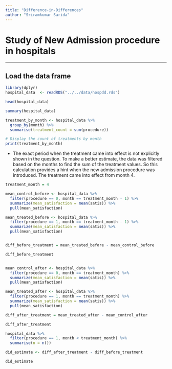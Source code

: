 ```yaml
---
title: "Difference-in-Differences"
author: "Sriramkumar Sarida"
---
```


# Study of New Admission procedure in hospitals

------------------------------------------------------------------------

## Load the data frame

```r
library(dplyr)
hospital_data  <- readRDS("../../data/hospdd.rds")
```

```r
head(hospital_data)
```

```r
summary(hospital_data)
```

```r
treatment_by_month <- hospital_data %>%
  group_by(month) %>%
  summarise(treatment_count = sum(procedure))

# Display the count of treatments by month
print(treatment_by_month)

```

-   The exact period when the treatment came into effect is not explicitly shown in the question. To make a better estimate, the data was filtered based on the months to find the sum of the treatment values. So this calculation provides a hint when the new admission procedure was introduced. The treatment came into effect from month 4.


```r
treatment_month = 4

mean_control_before <- hospital_data %>%
  filter(procedure == 0, month == treatment_month - 1) %>%
  summarize(mean_satisfaction = mean(satis)) %>%
  pull(mean_satisfaction)

mean_treated_before <- hospital_data %>%
  filter(procedure == 1, month == treatment_month - 1) %>%
  summarize(mean_satisfaction = mean(satis)) %>%
  pull(mean_satisfaction)


diff_before_treatment = mean_treated_before - mean_control_before

diff_before_treatment


mean_control_after <- hospital_data %>%
  filter(procedure == 0, month == treatment_month) %>%
  summarize(mean_satisfaction = mean(satis)) %>%
  pull(mean_satisfaction)

mean_treated_after <- hospital_data %>%
  filter(procedure == 1, month == treatment_month) %>%
  summarize(mean_satisfaction = mean(satis)) %>%
  pull(mean_satisfaction)

diff_after_treatment = mean_treated_after - mean_control_after

diff_after_treatment

```


```r
hospital_data %>%
  filter(procedure == 1, month < treatment_month) %>%
  summarise(n = n())
```


```r
did_estimate <- diff_after_treatment - diff_before_treatment

did_estimate
```



